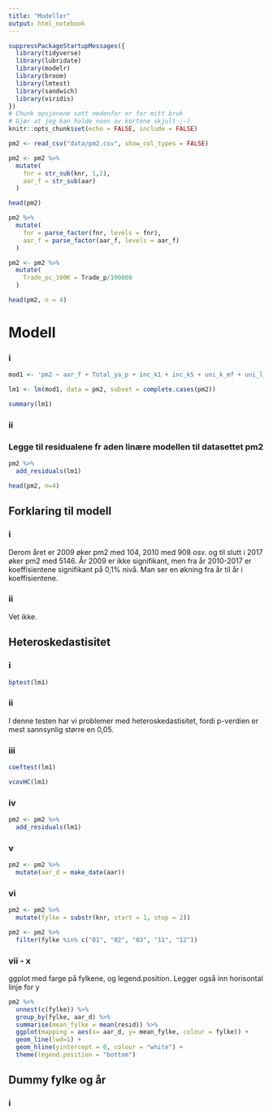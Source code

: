 ```yaml
---
title: "Modeller"
output: html_notebook
---
```


```r
suppressPackageStartupMessages({
  library(tidyverse)
  library(lubridate)
  library(modelr)
  library(broom)
  library(lmtest)
  library(sandwich)
  library(viridis)
})
# Chunk opsjonene satt nedenfor er for mitt bruk
# Gjør at jeg kan holde noen av kortene skjult ;-)
knitr::opts_chunk$set(echo = FALSE, include = FALSE)
```


```r
pm2 <- read_csv("data/pm2.csv", show_col_types = FALSE)
```


```r
pm2 <- pm2 %>% 
  mutate(
    fnr = str_sub(knr, 1,2),
    aar_f = str_sub(aar)
  )
```


```r
head(pm2)
```


```r
pm2 %>% 
  mutate(
    fnr = parse_factor(fnr, levels = fnr),
    aar_f = parse_factor(aar_f, levels = aar_f)
  )
```


```r
pm2 <- pm2 %>% 
  mutate(
    Trade_pc_100K = Trade_p/100000
  ) 
```

```r
head(pm2, n = 4)
```

# Modell

### i

```r
mod1 <- 'pm2 ~ aar_f + Total_ya_p + inc_k1 + inc_k5 + uni_k_mf + uni_l_mf + Trade_pc_100K'
```


```r
lm1 <- lm(mod1, data = pm2, subset = complete.cases(pm2))
```

```r
summary(lm1)
```

### ii

### Legge til residualene fr aden linære modellen til datasettet pm2

```r
pm2 %>% 
  add_residuals(lm1)

head(pm2, n=4)
```

## Forklaring til modell

### i 
Derom året er 2009 øker pm2 med 104, 2010 med 908 osv. og til slutt i 2017 øker pm2 med 5146. 
År 2009 er ikke signifikant, men fra år 2010-2017 er koeffisientene signifikant på 0,1% nivå. Man ser en økning fra år til år i koeffisientene. 

### ii 

Vet ikke.

## Heteroskedastisitet 

### i

```r
bptest(lm1)
```

### ii 

I denne testen har vi problemer med heteroskedastisitet, fordi p-verdien er mest sannsynlig større en 0,05. 

### iii

```r
coeftest(lm1)
```

```r
vcovHC(lm1)
```

### iv 

```r
pm2 <- pm2 %>%
  add_residuals(lm1)
```


### v 

```r
pm2 <- pm2 %>%
  mutate(aar_d = make_date(aar))
```

### vi 

```r
pm2 <- pm2 %>%
  mutate(fylke = substr(knr, start = 1, stop = 2)) 

pm2 <- pm2 %>% 
  filter(fylke %in% c("01", "02", "03", "11", "12"))

```


### vii - x

ggplot med farge på fylkene, og legend.position. Legger også inn horisontal linje for y
```r
pm2 %>% 
  unnest(c(fylke)) %>% 
  group_by(fylke, aar_d) %>% 
  summarise(mean_fylke = mean(resid)) %>% 
  ggplot(mapping = aes(x= aar_d, y= mean_fylke, colour = fylke)) +
  geom_line(lwd=1) +
  geom_hline(yintercept = 0, colour = "white") +
  theme(legend.position = "bottom")
```

## Dummy fylke og år

### i




